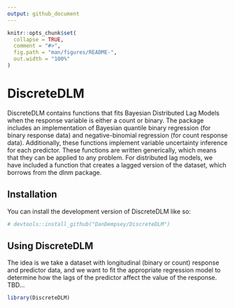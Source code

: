 ```yaml
---
output: github_document
---
```


<!-- README.md is generated from README.Rmd. Please edit that file -->

```r
knitr::opts_chunk$set(
  collapse = TRUE,
  comment = "#>",
  fig.path = "man/figures/README-",
  out.width = "100%"
)
```

# DiscreteDLM

<!-- badges: start -->
<!-- badges: end -->

DiscreteDLM contains functions that fits Bayesian Distributed Lag Models when the response variable is either a count or binary. The package includes an implementation of Bayesian quantile binary regression (for binary response data) and negative-binomial regression (for count response data). Additionally, these functions implement variable uncertainty inference for each predictor. These functions are written generically, which means that they can be applied to any problem. For distributed lag models, we have included a function that creates a lagged version of the dataset, which borrows from the dlnm package.

## Installation

You can install the development version of DiscreteDLM like so:

``` r
# devtools::install_github("DanDempsey/DiscreteDLM")
```

## Using DiscreteDLM

The idea is we take a dataset with longitudinal (binary or count) response and predictor data, and we want to fit the appropriate regression model to determine how the lags of the predictor affect the value of the response. TBD...

```r
library(DiscreteDLM)
```

